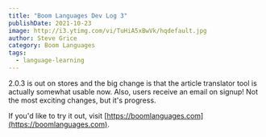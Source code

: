 ```yaml
---
title: "Boom Languages Dev Log 3"
publishDate: 2021-10-23
image: http://i3.ytimg.com/vi/TuHiA5xBwVk/hqdefault.jpg
author: Steve Grice
category: Boom Languages
tags:
  - language-learning
---
```


2.0.3 is out on stores and the big change is that the article translator tool is actually somewhat usable now. Also, users receive an email on signup! Not the most exciting changes, but it's progress.


<BlogYoutubeVideo videoId="TuHiA5xBwVk" />

If you'd like to try it out, visit [https://boomlanguages.com](https://boomlanguages.com).